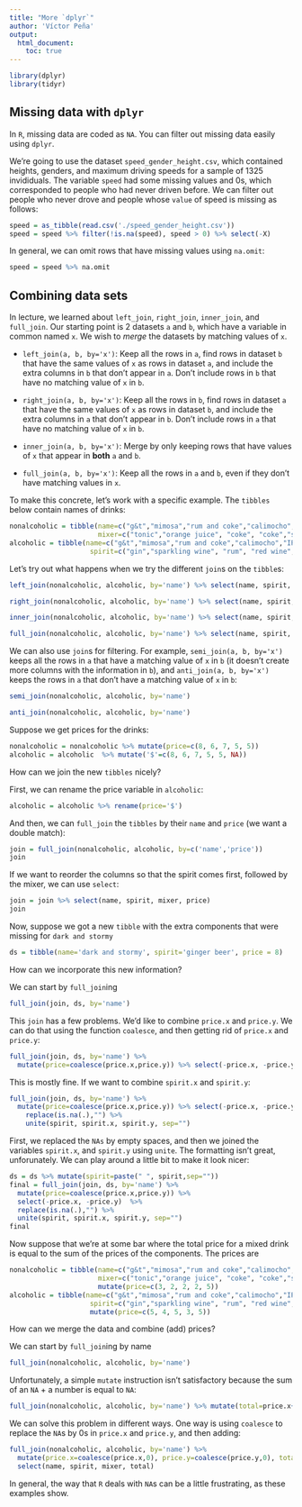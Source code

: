 ```yaml
---
title: "More `dplyr`"
author: 'Víctor Peña'
output:
  html_document:
    toc: true
---
```


```r
library(dplyr)
library(tidyr)
```

## Missing data with `dplyr` 

In `R`, missing data are coded as `NA`. You can filter out missing data easily using `dplyr`. 

We're going to use the dataset `speed_gender_height.csv`, which contained heights, genders, and maximum driving speeds for a sample of 1325 invididuals. The variable `speed` had some missing values and 0s, which corresponded to people who had never driven before. We can filter out people who never drove and people whose `value` of speed is missing as follows:

```r
speed = as_tibble(read.csv('./speed_gender_height.csv'))
speed = speed %>% filter(!is.na(speed), speed > 0) %>% select(-X)
```

In general, we can omit rows that have missing values using `na.omit`:

```r
speed = speed %>% na.omit 
```


## Combining data sets

In lecture, we learned about `left_join`, `right_join`, `inner_join`, and `full_join`. Our starting point is 2 datasets  `a` and `b`, which have a variable in common named `x`. We wish to *merge* the datasets by matching values of `x`. 

* `left_join(a, b, by='x')`: Keep all the rows in `a`, find rows in dataset `b` that have the same values of `x` as rows in dataset `a`, and include the extra columns in `b` that don't appear in `a`. Don't include rows in `b` that have no matching value of `x` in `b`.

* `right_join(a, b, by='x')`: Keep all the rows in `b`, find rows in dataset `a` that have the same values of `x` as rows in dataset `b`, and include the extra columns in `a` that don't appear in `b`. Don't include rows in `a` that have no matching value of `x` in `b`.

* `inner_join(a, b, by='x')`: Merge by only keeping rows that have values of `x` that appear in **both** `a` and `b`.

* `full_join(a, b, by='x')`: Keep all the rows in `a` and `b`, even if they don't have matching values in `x`.


To make this concrete, let's work with a specific example. The `tibbles` below contain names of drinks:

```r
nonalcoholic = tibble(name=c("g&t","mimosa","rum and coke","calimocho","polar"), 
                      mixer=c("tonic","orange juice", "coke", "coke","seltzer"))
alcoholic = tibble(name=c("g&t","mimosa","rum and coke","calimocho","IPA","dark and stormy"), 
                    spirit=c("gin","sparkling wine", "rum", "red wine","beer","rum"))
```

Let's try out what happens when we try the different `join`s on the `tibble`s:

```r
left_join(nonalcoholic, alcoholic, by='name') %>% select(name, spirit, mixer)
```

```r
right_join(nonalcoholic, alcoholic, by='name') %>% select(name, spirit, mixer)
```

```r
inner_join(nonalcoholic, alcoholic, by='name') %>% select(name, spirit, mixer)
```

```r
full_join(nonalcoholic, alcoholic, by='name') %>% select(name, spirit, mixer)
```

We can also use `join`s for filtering. For example, `semi_join(a, b, by='x')` keeps all the rows in `a` that have a matching value of `x` in `b` (it doesn't create more columns with the information in `b`), and `anti_join(a, b, by='x')` keeps the rows in `a` that don't have a matching value of `x` in `b`:

```r
semi_join(nonalcoholic, alcoholic, by='name')
```

```r
anti_join(nonalcoholic, alcoholic, by='name')
```

Suppose we get prices for the drinks:

```r
nonalcoholic = nonalcoholic %>% mutate(price=c(8, 6, 7, 5, 5))
alcoholic = alcoholic  %>% mutate('$'=c(8, 6, 7, 5, 5, NA))
```

How can we join the new `tibbles` nicely?

First, we can rename the price variable in `alcoholic`:

```r
alcoholic = alcoholic %>% rename(price='$')
```

And then, we can `full_join` the `tibbles` by their `name` and `price` (we want a double match):

```r
join = full_join(nonalcoholic, alcoholic, by=c('name','price'))
join
```

If we want to reorder the columns so that the spirit comes first, followed by the mixer, we can use `select`:

```r
join = join %>% select(name, spirit, mixer, price)
join
```

Now, suppose we got a new `tibble` with the extra components that were missing for `dark and stormy`

```r
ds = tibble(name='dark and stormy', spirit='ginger beer', price = 8)
```

How can we incorporate this new information?

We can start by `full_join`ing

```r
full_join(join, ds, by='name')
```

This `join` has a few problems. We'd like to combine `price.x` and `price.y`. We can do that using the function `coalesce`, and then getting rid of `price.x` and `price.y`:

```r
full_join(join, ds, by='name') %>%  
  mutate(price=coalesce(price.x,price.y)) %>% select(-price.x, -price.y)
```

This is mostly fine. If we want to combine `spirit.x` and `spirit.y`:

```r
full_join(join, ds, by='name') %>%  
  mutate(price=coalesce(price.x,price.y)) %>% select(-price.x, -price.y) %>%
    replace(is.na(.),"") %>%
    unite(spirit, spirit.x, spirit.y, sep="")
```

First, we replaced the `NAs` by empty spaces, and then we joined the variables `spirit.x`, and `spirit.y` using `unite`. The formatting isn't great, unforunately. We can play around a little bit to make it look nicer: 

```r
ds = ds %>% mutate(spirit=paste(" ", spirit,sep=""))
final = full_join(join, ds, by='name') %>%  
  mutate(price=coalesce(price.x,price.y)) %>%
  select(-price.x, -price.y)  %>%
  replace(is.na(.),"") %>%
  unite(spirit, spirit.x, spirit.y, sep="")
final
```

Now suppose that we're at some bar where the total price for a mixed drink is equal to the sum of the prices of the components. The prices are

```r
nonalcoholic = tibble(name=c("g&t","mimosa","rum and coke","calimocho","polar"), 
                      mixer=c("tonic","orange juice", "coke", "coke","seltzer"))  %>% 
                      mutate(price=c(3, 2, 2, 2, 5))
alcoholic = tibble(name=c("g&t","mimosa","rum and coke","calimocho","IPA"), 
                    spirit=c("gin","sparkling wine", "rum", "red wine","beer")) %>% 
                    mutate(price=c(5, 4, 5, 3, 5))

```

How can we merge the data and combine (add) prices? 

We can start by `full_join`ing by name

```r
full_join(nonalcoholic, alcoholic, by='name')
```

Unfortunately, a simple `mutate` instruction isn't satisfactory because the sum of an `NA` + a number is equal to `NA`:

```r
full_join(nonalcoholic, alcoholic, by='name') %>% mutate(total=price.x+price.y)
```

We can solve this problem in different ways. One way is using `coalesce` to replace the `NA`s by 0s in `price.x` and `price.y`, and then adding:

```r
full_join(nonalcoholic, alcoholic, by='name') %>% 
  mutate(price.x=coalesce(price.x,0), price.y=coalesce(price.y,0), total=price.x+price.y) %>% 
  select(name, spirit, mixer, total)
```

In general, the way that `R` deals with `NA`s can be a little frustrating, as these examples show. 